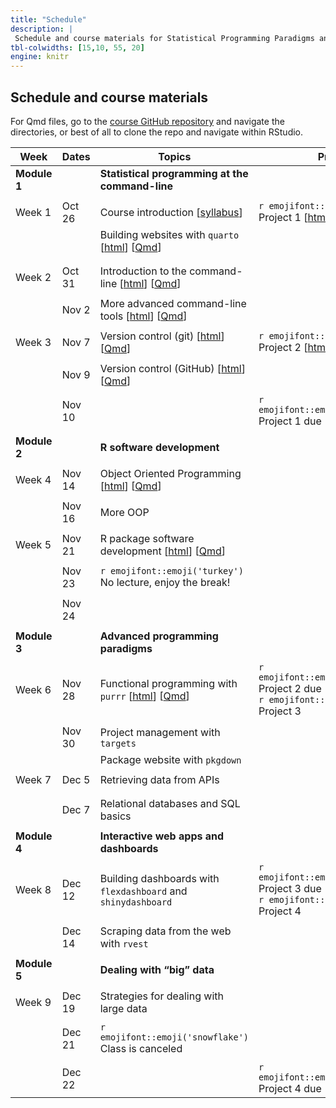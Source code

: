 ```yaml
---
title: "Schedule"
description: |
 Schedule and course materials for Statistical Programming Paradigms and Workflows (JHSPH Biostatistics 140.777 Fall 2023).
tbl-colwidths: [15,10, 55, 20]
engine: knitr
---
```


## Schedule and course materials

For Qmd files, go to the [course GitHub repository](https://github.com/stephaniehicks/jhustatprogramming2023) and navigate the directories, or best of all to clone the repo and navigate within RStudio.

::: column-page
| Week         | Dates   | Topics | Projects  |
|---|---|---|---|---|
| **Module 1** | | **Statistical programming at the command-line**  | |
| | | |
| Week 1 | Oct 26  | Course introduction \[[syllabus](syllabus.qmd)\] | `r emojifont::emoji('palm_tree')` Project 1 \[[html](projects/2023-10-26-project-1/index.qmd)\] \[[Qmd](https://github.com/stephaniehicks/jhustatprogramming2023/blob/main/projects/2023-10-26-project-1/index.qmd)\] |
| | | Building websites with `quarto` \[[html](posts/2023-10-26-build-website/index.qmd)\] \[[Qmd](https://github.com/stephaniehicks/jhustatprogramming2023/blob/main/posts/2023-10-26-build-website/index.qmd)\] | | 
| | | | |
| | | | |
| Week 2 | Oct 31  | Introduction to the command-line \[[html](posts/2023-10-31-command-line-part-1/index.qmd)\] \[[Qmd](https://github.com/stephaniehicks/jhustatprogramming2023/blob/main/posts/2023-10-31-command-line-part-1/index.qmd)\] |   |
| | | | | 
| | Nov 2  | More advanced command-line tools \[[html](posts/2023-11-02-command-line-part-2/index.qmd)\] \[[Qmd](https://github.com/stephaniehicks/jhustatprogramming2023/blob/main/posts/2023-11-02-command-line-part-2/index.qmd)\]  | |
| | |  | | 
| Week 3  | Nov 7 |  Version control (git) \[[html](posts/2023-11-07-version-control-part-1/index.qmd)\] \[[Qmd](https://github.com/stephaniehicks/jhustatprogramming2023/blob/main/posts/2023-11-07-version-control-part-1/index.qmd)\] | `r emojifont::emoji('palm_tree')` Project 2 \[[html](projects/2023-11-07-project-2/index.qmd)\] \[[Qmd](https://github.com/stephaniehicks/jhustatprogramming2023/blob/main/projects/2023-11-07-project-2/index.qmd)\] | 
| | | |                            | | | |
| | Nov 9 | Version control (GitHub) \[[html](posts/2023-11-09-version-control-part-2/index.qmd)\] \[[Qmd](https://github.com/stephaniehicks/jhustatprogramming2023/blob/main/posts/2023-11-09-version-control-part-2/index.qmd)\]  |   |
| | | | | 
| | Nov 10 | | `r emojifont::emoji('fallen_leaf')` Project 1 due | 
| | | | | 
| **Module 2** |         | **R software development** | |  
| | | |
| Week 4 | Nov 14  | Object Oriented Programming \[[html](posts/2023-11-14-oop-part-1/index.qmd)\] \[[Qmd](https://github.com/stephaniehicks/jhustatprogramming2023/blob/main/posts/2023-11-14-oop-part-1/index.qmd)\] |  | 
| | | | |
| | Nov 16 | More OOP | | 
| | | | | 
| Week 5   | Nov 21 | R package software development \[[html](posts/2023-11-21-r-pkg-dev/index.qmd)\] \[[Qmd](https://github.com/stephaniehicks/jhustatprogramming2023/blob/main/posts/2023-11-21-r-pkg-dev/index.qmd)\] | | 
| | | | | 
| |  Nov 23 | `r emojifont::emoji('turkey')` No lecture, enjoy the break! | | 
| | | | |
| | Nov 24 | |   |
| | | | |
| **Module 3** |         | **Advanced programming paradigms** | |  
| | | | | 
| Week 6 | Nov 28 | Functional programming with `purrr` \[[html](posts/2023-11-28-purrr-fun-programming/index.qmd)\] \[[Qmd](https://github.com/stephaniehicks/jhustatprogramming2023/blob/main/posts/2023-11-28-purrr-fun-programming/index.qmd)\]  | `r emojifont::emoji('fallen_leaf')` Project 2 due  <br /> `r emojifont::emoji('palm_tree')` Project 3    |
| | | | | 
| | Nov 30  | Project management with `targets`  | |
| | | Package website with `pkgdown`  | |
| | | | | 
| Week 7 | Dec 5  | Retrieving data from APIs  | | 
| |  |  | |
| | | |
| | Dec 7 | Relational databases and SQL basics | | 
| | | |
| **Module 4** |  | **Interactive web apps and dashboards**  | | 
| | | |
|  Week 8 | Dec 12  |  Building dashboards with `flexdashboard` and `shinydashboard`  | `r emojifont::emoji('fallen_leaf')` Project 3 due  <br />  `r emojifont::emoji('palm_tree')` Project 4 | 
| | | |
| | Dec 14  | Scraping data from the web with `rvest` |  | 
| | | |
| **Module 5** |  | **Dealing with "big" data**  | | 
| | | |
| Week 9       | Dec 19  | Strategies for dealing with large data |  | 
| | | |
| | Dec 21 | `r emojifont::emoji('snowflake')` Class is canceled | | 
| | | |
| | Dec 22  | | `r emojifont::emoji('fallen_leaf')` Project 4 due  |
:::


